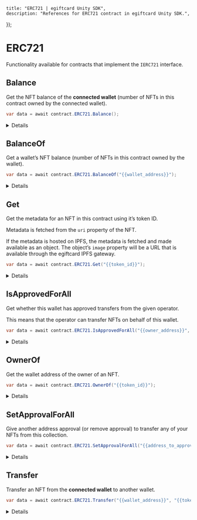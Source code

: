 
	title: "ERC721 | egiftcard Unity SDK",
	description: "References for ERC721 contract in egiftcard Unity SDK.",
});

# ERC721

Functionality available for contracts that implement the `IERC721` interface.

## Balance

Get the NFT balance of the **connected wallet** (number of NFTs in this contract owned by the connected wallet).

```csharp
var data = await contract.ERC721.Balance();
```

<Details summary="Configuration">

### Return Value

Returns a `string` representing the number of NFTs owned by the connected wallet.

```csharp
string;
```

</Details>

## BalanceOf

Get a wallet&rsquo;s NFT balance (number of NFTs in this contract owned by the wallet).

```csharp
var data = await contract.ERC721.BalanceOf("{{wallet_address}}");
```

<Details summary="Configuration">

#### walletAddress

The wallet address to check the balance for.

Must be a `string`.

### Return Value

Returns a `string` representing the number of NFTs owned by the wallet.

```csharp
string;
```

</Details>

## Get

Get the metadata for an NFT in this contract using it&rsquo;s token ID.

Metadata is fetched from the `uri` property of the NFT.

If the metadata is hosted on IPFS, the metadata is fetched and made available as an object.
The object&rsquo;s `image` property will be a URL that is available through the egiftcard IPFS gateway.

```csharp
var data = await contract.ERC721.Get("{{token_id}}");
```

<Details summary="Configuration">

#### tokenId

The token ID of the NFT to get the metadata for.

Must be a `string`

### Return Value

Returns an `NFT` struct containing the NFT metadata.

```csharp
{
  {
    string id;
    string uri;
    string description;
    string image;
    string name;
    string external_url;
    object attributes;
  }
  string owner;
  string type;
  int supply;
  int quantityOwned; // only for ERC1155
}
```

</Details>

## IsApprovedForAll

Get whether this wallet has approved transfers from the given operator.

This means that the operator can transfer NFTs on behalf of this wallet.

```csharp
var data = await contract.ERC721.IsApprovedForAll("{{owner_address}}", "{{operator_address}}");
```

<Details summary="Configuration">

#### owner

The wallet address that owns the NFT.

Must be a `string`.

#### operator

The wallet address of the operator to check (i.e. the wallet that does/does not have approval).

Must be a `string`.

</Details>

## OwnerOf

Get the wallet address of the owner of an NFT.

```csharp
var data = await contract.ERC721.OwnerOf("{{token_id}}");
```

<Details summary="Configuration">

#### tokenId

The token ID of the NFT to get the owner of.

Must be a `string`.

### Return Value

Returns a `string` representing the wallet address of the owner of the NFT.

```csharp
string;
```

</Details>

## SetApprovalForAll

Give another address approval (or remove approval) to transfer any of your NFTs from this collection.

```csharp
var data = await contract.ERC721.SetApprovalForAll("{{address_to_approve}}", true);
```

<Details summary="Configuration">

#### operator

The wallet address to approve.

Must be a `string`.

#### approved

Whether to approve (true) or remove approval (false).

Must be a `boolean`.

</Details>

## Transfer

Transfer an NFT from the **connected wallet** to another wallet.

```csharp
var data = await contract.ERC721.Transfer("{{wallet_address}}", "{{token_id}}");
```

<Details summary="Configuration">

#### walletAddress

The wallet address to transfer the NFT to.

Must be a `string`.

#### tokenId

The token ID of the NFT to transfer.

Must be a `string`.

</Details>
